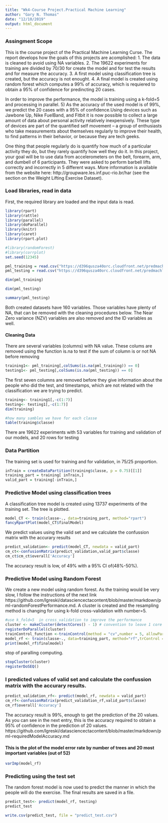 ---
title: "Wk4-Course Project.Practical Machine Learning"
author: "Gary N. Thomas"
date: "12/10/2019"
output: html_document
---
### Assingment Scope
This is the course project of the Practical Machine Learning Curse. The report develops how the goals of this projects are acomplished: 
1. The data is cleaned to avoid using NA variables. 
2. The 19622 experiments for training are divided by 70/30 for create the model and for test the results and for measure the accuracy. 
3. A first model using classification tree is created, but the accuracy is not enought. 
4. A final model is created using random forest which computes a 99% of accuracy, which is requiered to obtain a 95% of confidence for predincting 20 cases. 

In order to improve the performance, the model is training using a k-fold=5 and processing in parallel. 5) As the accuracy of the used model is of 99%, we predict the 20 cases with a 95% of confidence.Using devices such as Jawbone Up, Nike FuelBand, and Fitbit it is now possible to collect a large amount of data about personal activity relatively inexpensively. These type of devices are part of the quantified self movement – a group of enthusiasts who take measurements about themselves regularly to improve their health, to find patterns in their behavior, or because they are tech geeks. 

One thing that people regularly do is quantify how much of a particular activity they do, but they rarely quantify how well they do it. In this project, your goal will be to use data from accelerometers on the belt, forearm, arm, and dumbell of 6 participants. They were asked to perform barbell lifts correctly and incorrectly in 5 different ways. More information is available from the website here: http://groupware.les.inf.puc-rio.br/har (see the section on the Weight Lifting Exercise Dataset).

### Load libraries, read in data

First, the required library are loaded and the input data is read.
```{r}
library(rpart)
library(rattle)
library(parallel)
library(doParallel)
library(knitr)
library(caret)
library(rpart.plot)

#library(randomForest)
#library(corrplot)
set.seed(12345)
```

```{r}
pml_training = read.csv("https://d396qusza40orc.cloudfront.net/predmachlearn/pml-training.csv",  na.strings = c("NA", "#DIV/0!", ""), header = TRUE)
pml_testing = read.csv("https://d396qusza40orc.cloudfront.net/predmachlearn/pml-testing.csv",na.strings = c("NA", "#DIV/0!", ""), header = TRUE)
```

```{r}
dim(pml_training)
```

```{r}
dim(pml_testing)
```

```{r}
summary(pml_testing)
```

Both created datasets have 160 variables. Those variables have plenty of NA, that can be removed with the cleaning procedures below. The Near Zero variance (NZV) variables are also removed and the ID variables as well.

#### Cleaning Data
There are several variables (columns) with NA value. These colums are removed using the function is.na to test if the sum of column is or not NA before removing
```{r}
training1<- pml_training[,colSums(is.na(pml_training)) == 0]
testing1<- pml_testing[,colSums(is.na(pml_testing)) == 0]
```


The first seven columns are removed before they give information about the people who did the test, and timestamps, which are not related with the classification we are trying to predict.
```{r}
training<- training1[,-c(1:7)]
testing<- testing1[,-c(1:7)]
dim(training)
```

```{r}
#how many sambles we have for each classe
table(training$classe)
```
There are 19622 experiments with 53 variables for training and validation of our models, and 20 rows for testing


### Data Partition
The training set is used for training and for validation, in 75/25 proportion.
```{r}
inTrain = createDataPartition(training$classe, p = 0.75)[[1]]
training_part = training[ inTrain,]
valid_part = training[-inTrain,]
```


### Predictive Model using classification trees
A classification tree model is created using 13737 experiments of the training set. The tree is plotted.
```{r}
model_CT <- train(classe~., data=training_part, method="rpart")
fancyRpartPlot(model_CT$finalModel)
```

We predict values using the valid set and we calculate the confussion matrix with the accurary results
```{r}
predict_validation<- predict(model_CT, newdata = valid_part)
cm_ct<-confusionMatrix(predict_validation,valid_part$classe)
cm_ct$cm_ct$overall['Accuracy']
```
The accuracy result is low, of 49% with a 95% CI of(48%-50%).


### Predictive Model using Random Forest

We create a new model using random forest. As the training would be very slow, I follow the instructions of the next link https://github.com/lgreski/datasciencectacontent/blob/master/markdown/pml-randomForestPerformance.md. A cluster is created and the resampling method is changing for using k-fold cross-validation with number=5.
```{r}
#use k_fold=5  in cross_validation to improve the performance
cluster <- makeCluster(detectCores() - 1) # convention to leave 1 core for OS
registerDoParallel(cluster)
trainControl_function <-trainControl(method = "cv",number = 5, allowParallel = TRUE) 
model_rf <- train(classe~., data=training_part, method="rf",trControl = trainControl_function)
print(model_rf$finalmodel)
```

stop of paralling computing.
```{r}
stopCluster(cluster)  
registerDoSEQ()
```

### I predicted values of valid set and calculate the confussion matrix with the accurary results.
```{r}
predict_validation_rf<- predict(model_rf, newdata = valid_part)
cm_rf<-confusionMatrix(predict_validation_rf,valid_part$classe)
cm_rf$overall['Accuracy']

```

The accuracy result is 99%, enough to get the prediction of the 20 values. As you can see in the next entry, this is the accuracy required to obtain a 95% of confidence in the prediction of 20 values. https://github.com/lgreski/datasciencectacontent/blob/master/markdown/pml-requiredModelAccuracy.md

#### This is the plot of the model error rate by number of trees and 20 most important variables (out of 52)
```{r}
varImp(model_rf)
```


### Predicting using the test set
The random forest model is now used to predict the manner in which the people will do the exercise. The final results are saved in a file.
```{r}
predict_test<- predict(model_rf, testing)
predict_test
```


```{r}
write.csv(predict_test, file = "predict_test.csv")
```

